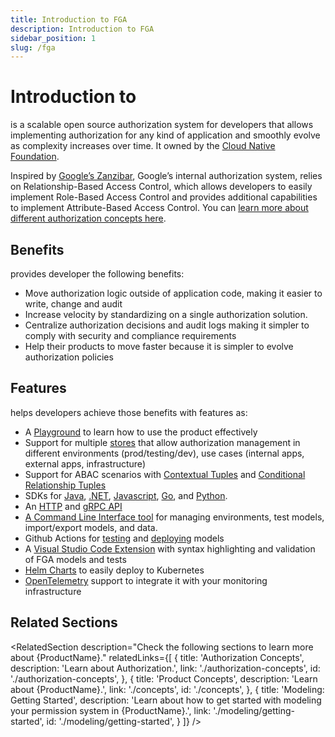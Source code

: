 ```yaml
---
title: Introduction to FGA
description: Introduction to FGA 
sidebar_position: 1
slug: /fga
---
```



# Introduction to <ProductName format={ProductNameFormat.LongForm}/>

<ProductName format={ProductNameFormat.ShortForm}/> is a scalable open source authorization system for developers that allows implementing authorization for any kind of application and smoothly evolve as complexity increases over time. It owned by the [Cloud Native Foundation](https://cncf.io).

Inspired by [Google’s Zanzibar](https://zanzibar.academy), Google’s internal authorization system, <ProductName format={ProductNameFormat.ShortForm}/> relies on Relationship-Based Access Control, which allows developers to easily implement Role-Based Access Control and provides additional capabilities to implement Attribute-Based Access Control. You can [learn more about different authorization concepts here](./authorization-concepts.mdx).

## Benefits
<ProductName format={ProductNameFormat.ShortForm}/> provides developer the following benefits:

- Move authorization logic outside of application code, making it easier to write, change and audit
- Increase velocity by standardizing on a single authorization solution.
- Centralize authorization decisions and audit logs making it simpler to comply with security and compliance requirements
- Help their products to move faster because it is simpler to evolve authorization policies

## Features

<ProductName format={ProductNameFormat.ShortForm}/> helps developers achieve those benefits with features as:

- A [Playground](./getting-started/setup-openfga/playground.mdx) to learn how to use the product effectively
- Support for multiple [stores](./concepts.mdx#what-is-a-store) that allow authorization management in different environments (prod/testing/dev), use cases (internal apps, external apps, infrastructure)
- Support for ABAC scenarios with [Contextual Tuples](./modeling/token-claims-contextual-tuples.mdx) and [Conditional Relationship Tuples](./modeling/conditions.mdx)
- SDKs for [Java](https://github.com/openfga/java-sdk), [.NET](https://github.com/openfga/dotnet-sdk), [Javascript](https://github.com/openfga/js-sdk), [Go](https://github.com/openfga/go-sdk), and [Python](https://github.com/openfga/java-sdk).
- An [HTTP](https://docs.fga.dev/api/service) and [gRPC API](https://buf.build/openfga/api)
- [A Command Line Interface tool](./getting-started/cli.mdx) for managing <ProductName format={ProductNameFormat.ShortForm}/>  environments, test models, import/export models, and data.
- Github Actions for [testing](https://github.com/marketplace/actions/openfga-model-testing-action) and [deploying](https://github.com/marketplace/actions/openfga-model-deploy-action) models
- A [Visual Studio Code Extension](https://marketplace.visualstudio.com/items?itemName=openfga.openfga-vscode) with syntax highlighting and validation of FGA models and tests
- [Helm Charts](https://github.com/openfga/helm-charts) to easily deploy to Kubernetes
- [OpenTelemetry](https://openfga.dev/docs/getting-started/setup-openfga/configure-openfga#telemetry) support to integrate it with your monitoring infrastructure

## Related Sections

<RelatedSection
  description="Check the following sections to learn more about {ProductName}."
  relatedLinks={[
    {
      title: 'Authorization Concepts',
      description: 'Learn about Authorization.',
      link: './authorization-concepts',
      id: './authorization-concepts',
    },
    {
      title: 'Product Concepts',
      description: 'Learn about {ProductName}.',
      link: './concepts',
      id: './concepts',
    },
    {
      title: 'Modeling: Getting Started',
      description: 'Learn about how to get started with modeling your permission system in {ProductName}.',
      link: './modeling/getting-started',
      id: './modeling/getting-started',
    }
  ]}
/>